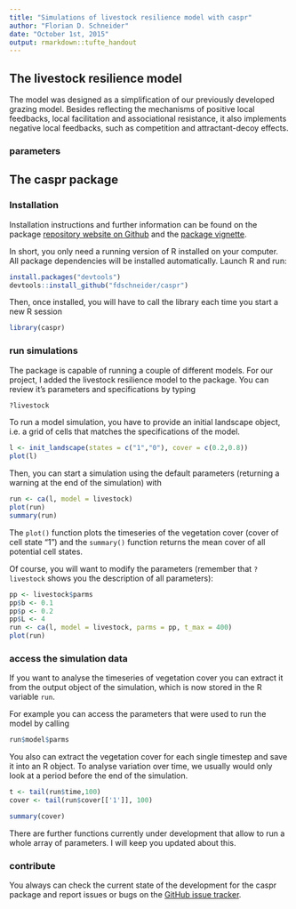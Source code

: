 ```yaml
---
title: "Simulations of livestock resilience model with caspr"
author: "Florian D. Schneider"
date: "October 1st, 2015"
output: rmarkdown::tufte_handout
---
```



## The livestock resilience model

The model was designed as a simplification of our previously developed grazing model. Besides reflecting the mechanisms of positive local feedbacks, local facilitation and associational resistance, it also implements negative local feedbacks, such as competition and attractant-decoy effects.

### parameters



## The caspr package


### Installation

Installation instructions and further information can be found on the package [repository website on Github](https://github.com/fdschneider/caspr) and the [package vignette](https://github.com/fdschneider/caspr/blob/master/vignettes/caspr.Rmd). 

In short, you only need a running version of R installed on your computer. All package dependencies will be installed automatically. Launch R and run: 

```r
install.packages("devtools")
devtools::install_github("fdschneider/caspr")
```

Then, once installed, you will have to call the library each time you start a new R session

```r
library(caspr)
```

### run simulations

The package is capable of running a couple of different models. For our project, I added the livestock resilience model to the package. You can review it's parameters and specifications by typing

```r
?livestock
```

To run a model simulation, you have to provide an initial landscape object, i.e. a grid of cells that matches the specifications of the model. 

```r
l <- init_landscape(states = c("1","0"), cover = c(0.2,0.8))
plot(l)
```

Then, you can start a simulation using the default parameters (returning a warning at the end of the simulation) with

```r
run <- ca(l, model = livestock)
plot(run)
summary(run)
```

The `plot()` function plots the timeseries of the vegetation cover (cover of cell state "1") and the `summary()` function returns the mean cover of all potential cell states. 

Of course, you will want to modify the parameters (remember that `?livestock ` shows you the description of all parameters):

```r
pp <- livestock$parms
pp$b <- 0.1
pp$p <- 0.2
pp$L <- 4
run <- ca(l, model = livestock, parms = pp, t_max = 400)
plot(run)
```

### access the simulation data

If you want to analyse the timeseries of vegetation cover you can extract it from the output object of the simulation, which is now stored in the R variable `run`.

For example you can access the parameters that were used to run the model by calling

```r
run$model$parms
```


You also can extract the vegetation cover for each single timestep and save it into an R object. To analyse variation over time, we usually would only look at a period before the end of the simulation. 

```r
t <- tail(run$time,100)
cover <- tail(run$cover[['1']], 100)

summary(cover)
```

There are further functions currently under development that allow to run a whole array of parameters. I will keep you updated about this. 

### contribute 

You always can check the current state of the development for the caspr package and report issues or bugs on the [GitHub issue tracker](https://github.com/fdschneider/caspr/issues).
